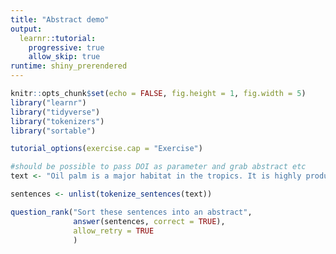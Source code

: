 ```yaml
---
title: "Abstract demo"
output: 
  learnr::tutorial:
    progressive: true
    allow_skip: true
runtime: shiny_prerendered
---
```


```r
knitr::opts_chunk$set(echo = FALSE, fig.height = 1, fig.width = 5)
library("learnr")
library("tidyverse")
library("tokenizers")
library("sortable")

tutorial_options(exercise.cap = "Exercise")
```

```r
#should be possible to pass DOI as parameter and grab abstract etc
text <- "Oil palm is a major habitat in the tropics. It is highly productive and contributes substantially to the economies of producing countries, but its expansion has caused widespread deforestation, with negative consequences for biodiversity. Such biodiversity losses may have substantial impacts on ecosystem functions within oil palm and resilience of functions to changing rainfall patterns, with impacts on yield. However, although the direct effects of water deficit on yield have been studied, little work has investigated ecosystem processes within plantations or the resilience of functions to changing rainfall. We conducted ecosystem function experiments within mature oil palm at the Biodiversity and Ecosystem Function in Tropical Agriculture (BEFTA) Programme site in Sumatra, Indonesia. We measured rates of leaf litter decomposition, seed removal, mealworm predation, and herbivory at multiple time points spanning the 2015–2016 El Niño - Southern Oscillation (ENSO) event that caused widespread drought within Southeast Asia. We found that mealworm predation, seed removal, and decomposition rates were high, whilst herbivory levels were low, indicating a healthy ecosystem with high levels of pest control and organic matter breakdown. Exclusion tests showed that the presence of invertebrates was associated with higher levels of seed removal and decomposition and the presence of vertebrates with higher predation. All functions were relatively robust to changes in rainfall. Yet, whilst seed removal and herbivory did not alter with rainfall, decomposition and predation showed more complex effects, with levels of both processes increasing with current rainfall levels when rainfall in preceding time periods was low. This suggests that both processes are resilient to change and able to recover following drought. Our results indicate that the ecosystem processes measured within oil palm plantations are healthy and resilient to changing rainfall patterns. This is hopeful and suggests that the crop may be fairly robust to future changes in precipitation."

```


```r
sentences <- unlist(tokenize_sentences(text))
```

```r
question_rank("Sort these sentences into an abstract",
              answer(sentences, correct = TRUE), 
              allow_retry = TRUE
              )
```

